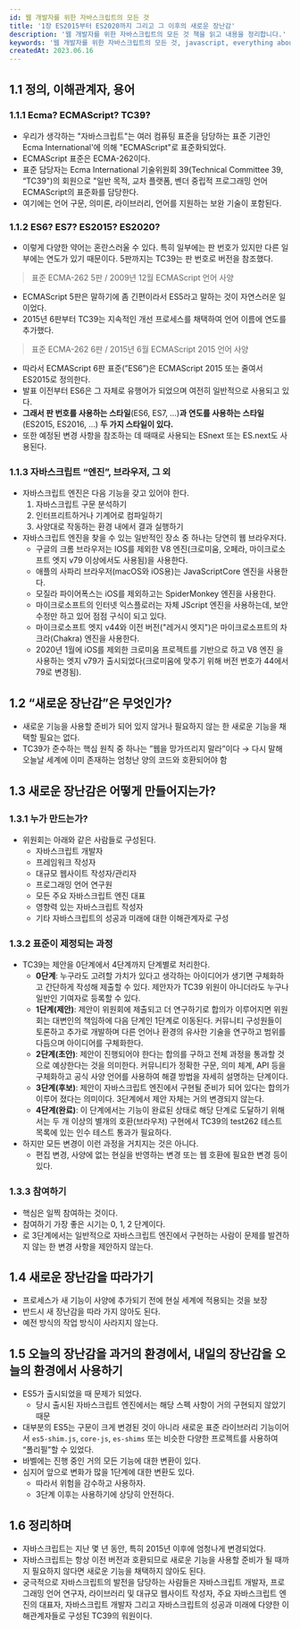 ```yaml
---
id: 웹 개발자를 위한 자바스크립트의 모든 것
title: '1장 ES2015부터 ES2020까지 그리고 그 이후의 새로운 장난감'
description: '웹 개발자를 위한 자바스크립트의 모든 것 책을 읽고 내용을 정리합니다.'
keywords: '웹 개발자를 위한 자바스크립트의 모든 것, javascript, everything about javascript, ES2015, ES2020, book, study'
createdAt: 2023.06.16
---
```


## 1.1 정의, 이해관계자, 용어

### 1.1.1 Ecma? ECMAScript? TC39?

- 우리가 생각하는 "자바스크립트"는 여러 컴퓨팅 표준을 담당하는 표준 기관인 Ecma International'에 의해 "ECMAScript"로 표준화되었다.
- ECMAScript 표준은 ECMA-262이다.
- 표준 담당자는 Ecma International 기술위원회 39(Technical Committee 39, “TC39")의 회원으로 "일반 목적, 교차 플랫폼, 벤더 중립적 프로그래밍 언어 ECMAScript의 표준화를 담당한다.
- 여기에는 언어 구문, 의미론, 라이브러리, 언어를 지원하는 보완 기술이 포함된다.

### 1.1.2 ES6? ES7? ES2015? ES2020?

- 이렇게 다양한 약어는 혼란스러울 수 있다. 특히 일부에는 판 번호가 있지만 다른 일부에는 연도가 있기 때문이다. 5판까지는 TC39는 판 번호로 버전을 참조했다.

> 표준 ECMA-262
> 5판 / 2009년 12월
> ECMAScript 언어 사양

- ECMAScript 5판은 말하기에 좀 긴편이라서 ES5라고 말하는 것이 자연스러운 일이었다.
- 2015년 6판부터 TC39는 지속적인 개선 프로세스를 채택하여 언어 이름에 연도를 추가했다.

> 표준 ECMA-262
> 6판 / 2015년 6월
> ECMAScript 2015 언어 사양

- 따라서 ECMAScript 6판 표준(”ES6”)은 ECMAScript 2015 또는 줄여서 ES2015로 정의한다.
- 발표 이전부터 ES6은 그 자체로 유행어가 되었으며 여전히 일반적으로 사용되고 있다.
- **그래서 판 번호를 사용하는 스타일**(ES6, ES7, …)**과 연도를 사용하는 스타일**(ES2015, ES2016, …) **두 가지 스타일이 있다.**
- 또한 예정된 변경 사항을 참조하는 데 때때로 사용되는 ESnext 또는 ES.next도 사용된다.

### 1.1.3 자바스크립트 “엔진”, 브라우저, 그 외

- 자바스크립트 엔진은 다음 기능을 갖고 있어야 한다.
  1. 자바스크립트 구문 분석하기
  2. 인터프리트하거나 기계어로 컴파일하기
  3. 사양대로 작동하는 환경 내에서 결과 실행하기
- 자바스크립트 엔진을 찾을 수 있는 일반적인 장소 중 하나는 당연히 웹 브라우저다.
  - 구글의 크롬 브라우저는 IOS를 제외한 V8 엔진(크로미움, 오페라, 마이크로소프트 엣지 v79 이상에서도 사용됨)을 사용한다.
  - 애플의 사파리 브라우저(macOS와 iOS용)는 JavaScriptCore 엔진을 사용한다.
  - 모질라 파이어폭스는 iOS를 제외하고는 SpiderMonkey 엔진을 사용한다.
  - 마이크로소프트의 인터넷 익스플로러는 자체 JScript 엔진을 사용하는데, 보안 수정만 하고 있어 점점 구식이 되고 있다.
  - 마이크로소프트 엣지 v44와 이전 버전("레거시 엣지")은 마이크로소프트의 차크라(Chakra) 엔진을 사용한다.
  - 2020년 1월에 iOS를 제외한 크로미움 프로젝트를 기반으로 하고 V8 엔진 을 사용하는 엣지 v79가 출시되었다(크로미움에 맞추기 위해 버전 번호가 44에서 79로 변경됨).

## 1.2 “새로운 장난감”은 무엇인가?

- 새로운 기능을 사용할 준비가 되어 있지 않거나 필요하지 않는 한 새로운 기능을 채택할 필요는 없다.
- TC39가 준수하는 핵심 원칙 중 하나는 ”웹을 망가뜨리지 말라”이다 → 다시 말해 오늘날 세계에 이미 존재하는 엄청난 양의 코드와 호환되어야 함

## 1.3 새로운 장난감은 어떻게 만들어지는가?

### **1.3.1 누가 만드는가?**

- 위원회는 아래와 같은 사람들로 구성된다.
  - 자바스크립트 개발자
  - 프레임워크 작성자
  - 대규모 웹사이트 작성자/관리자
  - 프로그래밍 언어 연구원
  - 모든 주요 자바스크립트 엔진 대표
  - 영향력 있는 자바스크립트 작성자
  - 기타 자바스크립트의 성공과 미래에 대한 이해관계자로 구성

### **1.3.2 표준이 제정되는 과정**

- TC39는 제안을 0단계에서 4단계까지 단계별로 처리한다.
  - **0단계**: 누구라도 고려할 가치가 있다고 생각하는 아이디어가 생기면 구체화하고 간단하게 작성해 제출할 수 있다. 제안자가 TC39 위원이 아니더라도 누구나 일반인 기여자로 등록할 수 있다.
  - **1단계(제안)**: 제안이 위원회에 제출되고 더 연구하기로 합의가 이루어지면 위원회는 대변인의 책임하에 다음 단계인 1단계로 이동된다. 커뮤니티 구성원들이 토론하고 추가로 개발하며 다른 언어나 환경의 유사한 기술을 연구하고 범위를 다듬으며 아이디어를 구체화한다.
  - **2단계(초안)**: 제안이 진행되어야 한다는 합의를 구하고 전체 과정을 통과할 것으로 예상한다는 것을 의미한다. 커뮤니티가 정확한 구문, 의미 체계, API 등을 구체화하고 공식 사양 언어를 사용하여 해결 방법을 자세히 설명하는 단계이다.
  - **3단계(후보)**: 제안이 자바스크립트 엔진에서 구현될 준비가 되어 있다는 합의가 이루어 졌다는 의미이다. 3단계에서 제안 자체는 거의 변경되지 않는다.
  - **4단계(완료)**: 이 단계에서는 기능이 완료된 상태로 해당 단계로 도달하기 위해서는 두 개 이상의 별개의 호환(브라우저) 구현에서 TC39의 test262 테스트 목록에 있는 인수 테스트 통과가 필요하다.
- 하지만 모든 변경이 이런 과정을 거치지는 것은 아니다.
  - 편집 변경, 사양에 없는 현실을 반영하는 변경 또는 웹 호환에 필요한 변경 등이 있다.

### **1.3.3 참여하기**

- 핵심은 일찍 참여하는 것이다.
- 참여하기 가장 좋은 시기는 0, 1, 2 단계이다.
- 로 3단계에서는 일반적으로 자바스크립트 엔진에서 구현하는 사람이 문제를 발견하지 않는 한 변경 사항을 제안하지 않는다.

## 1.4 새로운 장난감을 따라가기

- 프로세스가 새 기능이 사양에 추가되기 전에 현실 세계에 적용되는 것을 보장
- 반드시 새 장난감을 따라 가지 않아도 된다.
- 예전 방식의 작업 방식이 사라지지 않는다.

## 1.5 오늘의 장난감을 과거의 환경에서, 내일의 장난감을 오늘의 환경에서 사용하기

- ES5가 출시되었을 때 문제가 되었다.
  - 당시 출시된 자바스크립트 엔진에서는 해당 스펙 사항이 거의 구현되지 않았기 때문
- 대부분의 ES5는 구문이 크게 변경된 것이 아니라 새로운 표준 라이브러리 기능이어서 `es5-shim.js`, `core-js`, `es-shims` 또는 비슷한 다양한 프로젝트를 사용하여 “폴리필”할 수 있었다.
- 바벨에는 진행 중인 거의 모든 기능에 대한 변환이 있다.
- 심지어 앞으로 변화가 많을 1단계에 대한 변환도 있다.
  - 따라서 위험을 감수하고 사용하자.
  - 3단계 이후는 사용하기에 상당히 안전하다.

## 1.6 정리하며

- 자바스크립트는 지난 몇 년 동안, 특히 2015년 이후에 엄청나게 변경되었다.
- 자바스크립트는 항상 이전 버전과 호환되므로 새로운 기능을 사용할 준비가 될 때까지 필요하지 않다면 새로운 기능을 채택하지 않아도 된다.
- 궁극적으로 자바스크립트의 발전을 담당하는 사람들은 자바스크립트 개발자, 프로그래밍 언어 연구자, 라이브러리 및 대규모 웹사이트 작성자, 주요 자바스크립트 엔진의 대표자, 자바스크립트 개발자 그리고 자바스크립트의 성공과 미래에 다양한 이해관계자들로 구성된 TC39의 워원이다.
